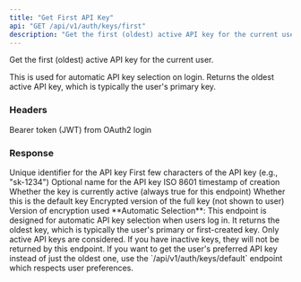 ```yaml
---
title: "Get First API Key"
api: "GET /api/v1/auth/keys/first"
description: "Get the first (oldest) active API key for the current user"
---
```


Get the first (oldest) active API key for the current user.

This is used for automatic API key selection on login. Returns the oldest active API key, which is typically the user's primary key.

### Headers

<ParamField header="Authorization" type="string" required>
  Bearer token (JWT) from OAuth2 login
</ParamField>

### Response

<ResponseField name="id" type="integer">
  Unique identifier for the API key
</ResponseField>

<ResponseField name="key_prefix" type="string">
  First few characters of the API key (e.g., "sk-1234")
</ResponseField>

<ResponseField name="name" type="string">
  Optional name for the API key
</ResponseField>

<ResponseField name="created_at" type="string">
  ISO 8601 timestamp of creation
</ResponseField>

<ResponseField name="is_active" type="boolean">
  Whether the key is currently active (always true for this endpoint)
</ResponseField>

<ResponseField name="is_default" type="boolean">
  Whether this is the default key
</ResponseField>

<ResponseField name="encrypted_key" type="string">
  Encrypted version of the full key (not shown to user)
</ResponseField>

<ResponseField name="encryption_version" type="integer">
  Version of encryption used
</ResponseField>


<Info>
  **Automatic Selection**: This endpoint is designed for automatic API key selection when users log in. It returns the oldest key, which is typically the user's primary or first-created key.
</Info>

<Note>
  Only active API keys are considered. If you have inactive keys, they will not be returned by this endpoint.
</Note>

<Tip>
  If you want to get the user's preferred API key instead of just the oldest one, use the `/api/v1/auth/keys/default` endpoint which respects user preferences.
</Tip>


